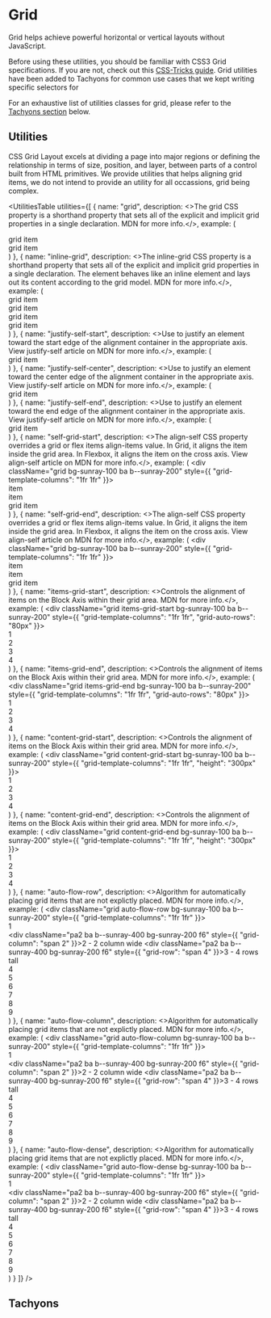 
<Meta
    title="Materials/Grid"
    id="grid"
/>

# Grid

<Tagline>Grid helps achieve powerful horizontal or vertical layouts without JavaScript.</Tagline>

Before using these utilities, you should be familiar with CSS3 Grid specifications. If you are not, check out this [CSS-Tricks guide](https://css-tricks.com/snippets/css/complete-guide-grid/). Grid utilities have been added to Tachyons for common use cases that we kept writing specific selectors for

For an exhaustive list of utilities classes for grid, please refer to the [Tachyons section](#tachyons) below.

## Utilities

<ExternalLink href="https://developer.mozilla.org/en-US/docs/Web/CSS/CSS_Grid_Layout">CSS Grid Layout</ExternalLink> excels at dividing a page into major regions or defining the relationship in terms of size, position, and layer, between parts of a control built from HTML primitives. We provide utilities that helps aligning grid items, we do not intend to provide an utility for all occassions, grid being complex.

<UtilitiesTable
    utilities={[
        {
            name: "grid",
            description: <>The grid CSS property is a shorthand property that sets all of the explicit and implicit grid properties in a single declaration. <ExternalLink href="https://developer.mozilla.org/en-US/docs/Web/CSS/justify-self">MDN</ExternalLink> for more info.</>,
            example: (
                <div className="grid bg-sunray-100 ba b--sunray-200">
                    <div className="pa2 ba b--sunray-200 f6">grid item</div>
                    <div className="pa2 ba b--sunray-200 f6">grid item</div>
                </div>
            )
        },
        {
            name: "inline-grid",
            description: <>The inline-grid CSS property is a shorthand property that sets all of the explicit and implicit grid properties in a single declaration. The element behaves like an inline element and lays out its content according to the grid model. <ExternalLink href="https://developer.mozilla.org/en-US/docs/Web/CSS/justify-self">MDN</ExternalLink> for more info.</>,
            example: (
                <div>
                    <div className="inline-grid bg-sunray-100 ba b--sunray-200">
                        <div className="pa2 ba b--sunray-200 f6">grid item</div>
                        <div className="pa2 ba b--sunray-200 f6">grid item</div>
                    </div>
                    <div className="inline-grid bg-sunray-100 ba b--sunray-200">
                        <div className="pa2 ba b--sunray-200 f6">grid item</div>
                        <div className="pa2 ba b--sunray-200 f6">grid item</div>
                    </div>
                </div>
            )
        },
        {
            name: "justify-self-start",
            description: <>Use to justify an element toward the start edge of the alignment container in the appropriate axis. View justify-self article on <ExternalLink href="https://developer.mozilla.org/en-US/docs/Web/CSS/justify-self">MDN</ExternalLink> for more info.</>,
            example: (
                <div className="grid bg-sunray-100 ba b--sunray-200">
                    <div className="justify-self-start pa2 ba b--sunray-200 f6">grid item</div>
                </div>
            )
        },
        {
            name: "justify-self-center",
            description: <>Use to justify an element toward the center edge of the alignment container in the appropriate axis. View justify-self article on <ExternalLink href="https://developer.mozilla.org/en-US/docs/Web/CSS/justify-self">MDN</ExternalLink> for more info.</>,
            example: (
                <div className="grid bg-sunray-100 ba b--sunray-200">
                    <div className="justify-self-center pa2 ba b--sunray-200 f6">grid item</div>
                </div>
            )
        },
        {
            name: "justify-self-end",
            description: <>Use to justify an element toward the end edge of the alignment container in the appropriate axis. View justify-self article on <ExternalLink href="https://developer.mozilla.org/en-US/docs/Web/CSS/justify-self">MDN</ExternalLink> for more info.</>,
            example: (
                <div className="grid bg-sunray-100 ba b--sunray-200">
                    <div className="justify-self-end pa2 ba b--sunray-200 f6">grid item</div>
                </div>
            )
        },
        {
            name: "self-grid-start",
            description: <>The align-self CSS property overrides a grid or flex items align-items value. In Grid, it aligns the item inside the grid area. In Flexbox, it aligns the item on the cross axis. View align-self article on <ExternalLink href="https://developer.mozilla.org/en-US/docs/Web/CSS/align-self">MDN</ExternalLink> for more info.</>,
            example: (
                <div className="grid bg-sunray-100 ba b--sunray-200" style={{ "grid-template-columns": "1fr 1fr" }}>
                    <div className="self-grid-start pa2 ba b--sunray-200 f6 w11">item</div>
                    <div className="pa2 ba b--sunray-200 h11 f6">item</div>
                    <div className="pa2 ba b--sunray-200 h11 f6">grid item</div>
                </div>
            )
        },
        {
            name: "self-grid-end",
            description: <>The align-self CSS property overrides a grid or flex items align-items value. In Grid, it aligns the item inside the grid area. In Flexbox, it aligns the item on the cross axis. View align-self article on <ExternalLink href="https://developer.mozilla.org/en-US/docs/Web/CSS/align-self">MDN</ExternalLink> for more info.</>,
            example: (
                <div className="grid bg-sunray-100 ba b--sunray-200" style={{ "grid-template-columns": "1fr 1fr" }}>
                    <div className="self-grid-end pa2 ba b--sunray-200 f6 w11">item</div>
                    <div className="pa2 ba b--sunray-200 h11 f6">item</div>
                    <div className="pa2 ba b--sunray-200 h11 f6">grid item</div>
                </div>
            )
        },
        {
            name: "items-grid-start",
            description: <>Controls the alignment of items on the Block Axis within their grid area. <ExternalLink href="https://developer.mozilla.org/en-US/docs/Web/CSS/align-items">MDN</ExternalLink> for more info.</>,
            example: (
                <div className="grid items-grid-start bg-sunray-100 ba b--sunray-200" style={{ "grid-template-columns": "1fr 1fr", "grid-auto-rows": "80px" }}>
                    <div className="pa2 ba b--sunray-400 bg-sunray-200 f6">1</div>
                    <div className="pa2 ba b--sunray-400 bg-sunray-200 f6">2</div>
                    <div className="pa2 ba b--sunray-400 bg-sunray-200 f6">3</div>
                    <div className="pa2 ba b--sunray-400 bg-sunray-200 f6">4</div>
                </div>
            )
        },
        {
            name: "items-grid-end",
            description: <>Controls the alignment of items on the Block Axis within their grid area. <ExternalLink href="https://developer.mozilla.org/en-US/docs/Web/CSS/align-items">MDN</ExternalLink> for more info.</>,
            example: (
                <div className="grid items-grid-end bg-sunray-100 ba b--sunray-200" style={{ "grid-template-columns": "1fr 1fr", "grid-auto-rows": "80px" }}>
                    <div className="pa2 ba b--sunray-400 bg-sunray-200 f6">1</div>
                    <div className="pa2 ba b--sunray-400 bg-sunray-200 f6">2</div>
                    <div className="pa2 ba b--sunray-400 bg-sunray-200 f6">3</div>
                    <div className="pa2 ba b--sunray-400 bg-sunray-200 f6">4</div>
                </div>
            )
        },
        {
            name: "content-grid-start",
            description: <>Controls the alignment of items on the Block Axis within their grid area. <ExternalLink href="https://developer.mozilla.org/en-US/docs/Web/CSS/align-items">MDN</ExternalLink> for more info.</>,
            example: (
                <div className="grid content-grid-start bg-sunray-100 ba b--sunray-200" style={{ "grid-template-columns": "1fr 1fr", "height": "300px" }}>
                    <div className="pa2 ba b--sunray-400 bg-sunray-200 f6">1</div>
                    <div className="pa2 ba b--sunray-400 bg-sunray-200 f6">2</div>
                    <div className="pa2 ba b--sunray-400 bg-sunray-200 f6">3</div>
                    <div className="pa2 ba b--sunray-400 bg-sunray-200 f6">4</div>
                </div>
            )
        },
        {
            name: "content-grid-end",
            description: <>Controls the alignment of items on the Block Axis within their grid area. <ExternalLink href="https://developer.mozilla.org/en-US/docs/Web/CSS/align-items">MDN</ExternalLink> for more info.</>,
            example: (
                <div className="grid content-grid-end bg-sunray-100 ba b--sunray-200" style={{ "grid-template-columns": "1fr 1fr", "height": "300px" }}>
                    <div className="pa2 ba b--sunray-400 bg-sunray-200 f6">1</div>
                    <div className="pa2 ba b--sunray-400 bg-sunray-200 f6">2</div>
                    <div className="pa2 ba b--sunray-400 bg-sunray-200 f6">3</div>
                    <div className="pa2 ba b--sunray-400 bg-sunray-200 f6">4</div>
                </div>
            )
        },
        {
            name: "auto-flow-row",
            description: <>Algorithm for automatically placing grid items that are not explictly placed. <ExternalLink href="https://developer.mozilla.org/en-US/docs/Web/CSS/justify-self">MDN</ExternalLink> for more info.</>,
            example: (
                <div className="grid auto-flow-row bg-sunray-100 ba b--sunray-200" style={{ "grid-template-columns": "1fr 1fr" }}>
                    <div className="pa2 ba b--sunray-400 bg-sunray-200 f6">1</div>
                    <div className="pa2 ba b--sunray-400 bg-sunray-200 f6" style={{ "grid-column": "span 2" }}>2 - 2 column wide</div>
                    <div className="pa2 ba b--sunray-400 bg-sunray-200 f6" style={{ "grid-row": "span 4" }}>3 - 4 rows tall</div>
                    <div className="pa2 ba b--sunray-400 bg-sunray-200 f6">4</div>
                    <div className="pa2 ba b--sunray-400 bg-sunray-200 f6">5</div>
                    <div className="pa2 ba b--sunray-400 bg-sunray-200 f6">6</div>
                    <div className="pa2 ba b--sunray-400 bg-sunray-200 f6">7</div>
                    <div className="pa2 ba b--sunray-400 bg-sunray-200 f6">8</div>
                    <div className="pa2 ba b--sunray-400 bg-sunray-200 f6">9</div>
                </div>
            )
        },
        {
            name: "auto-flow-column",
            description: <>Algorithm for automatically placing grid items that are not explictly placed. <ExternalLink href="https://developer.mozilla.org/en-US/docs/Web/CSS/justify-self">MDN</ExternalLink> for more info.</>,
            example: (
                <div className="grid auto-flow-column bg-sunray-100 ba b--sunray-200" style={{ "grid-template-columns": "1fr 1fr" }}>
                    <div className="pa2 ba b--sunray-400 bg-sunray-200 f6">1</div>
                    <div className="pa2 ba b--sunray-400 bg-sunray-200 f6" style={{ "grid-column": "span 2" }}>2 - 2 column wide</div>
                    <div className="pa2 ba b--sunray-400 bg-sunray-200 f6" style={{ "grid-row": "span 4" }}>3 - 4 rows tall</div>
                    <div className="pa2 ba b--sunray-400 bg-sunray-200 f6">4</div>
                    <div className="pa2 ba b--sunray-400 bg-sunray-200 f6">5</div>
                    <div className="pa2 ba b--sunray-400 bg-sunray-200 f6">6</div>
                    <div className="pa2 ba b--sunray-400 bg-sunray-200 f6">7</div>
                    <div className="pa2 ba b--sunray-400 bg-sunray-200 f6">8</div>
                    <div className="pa2 ba b--sunray-400 bg-sunray-200 f6">9</div>
                </div>
            )
        },
        {
            name: "auto-flow-dense",
            description: <>Algorithm for automatically placing grid items that are not explictly placed. <ExternalLink href="https://developer.mozilla.org/en-US/docs/Web/CSS/justify-self">MDN</ExternalLink> for more info.</>,
            example: (
                <div className="grid auto-flow-dense bg-sunray-100 ba b--sunray-200" style={{ "grid-template-columns": "1fr 1fr" }}>
                    <div className="pa2 ba b--sunray-400 bg-sunray-200 f6">1</div>
                    <div className="pa2 ba b--sunray-400 bg-sunray-200 f6" style={{ "grid-column": "span 2" }}>2 - 2 column wide</div>
                    <div className="pa2 ba b--sunray-400 bg-sunray-200 f6" style={{ "grid-row": "span 4" }}>3 - 4 rows tall</div>
                    <div className="pa2 ba b--sunray-400 bg-sunray-200 f6">4</div>
                    <div className="pa2 ba b--sunray-400 bg-sunray-200 f6">5</div>
                    <div className="pa2 ba b--sunray-400 bg-sunray-200 f6">6</div>
                    <div className="pa2 ba b--sunray-400 bg-sunray-200 f6">7</div>
                    <div className="pa2 ba b--sunray-400 bg-sunray-200 f6">8</div>
                    <div className="pa2 ba b--sunray-400 bg-sunray-200 f6">9</div>
                </div>
            )
        }
    ]}
/>

## Tachyons

<TachyonsFile filePath="/grid.css" />
